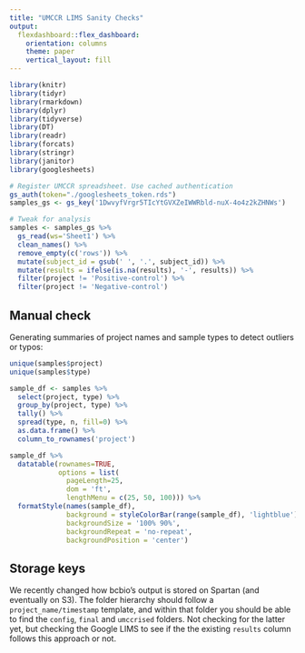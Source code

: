 ```yaml
---
title: "UMCCR LIMS Sanity Checks"
output: 
  flexdashboard::flex_dashboard:
    orientation: columns
    theme: paper
    vertical_layout: fill
---
```


```r
library(knitr)
library(tidyr)
library(rmarkdown)
library(dplyr)
library(tidyverse)
library(DT)
library(readr)
library(forcats)
library(stringr)
library(janitor)
library(googlesheets)
```

```r
# Register UMCCR spreadsheet. Use cached authentication
gs_auth(token="./googlesheets_token.rds")
samples_gs <- gs_key('1DwvyfVrgr5TIcYtGVXZeIWWRbld-nuX-4o4z2kZHNWs')

# Tweak for analysis
samples <- samples_gs %>%
  gs_read(ws='Sheet1') %>%
  clean_names() %>%
  remove_empty(c('rows')) %>%
  mutate(subject_id = gsub(' ', '.', subject_id)) %>%
  mutate(results = ifelse(is.na(results), '-', results)) %>%
  filter(project != 'Positive-control') %>%
  filter(project != 'Negative-control')
```

## Manual check

Generating summaries of project names and sample types to detect outliers or typos:

```r
unique(samples$project)
unique(samples$type)

sample_df <- samples %>%
  select(project, type) %>%
  group_by(project, type) %>%
  tally() %>%
  spread(type, n, fill=0) %>%
  as.data.frame() %>%
  column_to_rownames('project')

sample_df %>%
  datatable(rownames=TRUE, 
            options = list(
              pageLength=25,
              dom = 'ft',
              lengthMenu = c(25, 50, 100))) %>%
  formatStyle(names(sample_df),
              background = styleColorBar(range(sample_df), 'lightblue'),
              backgroundSize = '100% 90%',
              backgroundRepeat = 'no-repeat',
              backgroundPosition = 'center')
````

## Storage keys

We recently changed how bcbio's output is stored on Spartan (and eventually on S3). The folder hierarchy should follow a `project_name/timestamp` template, and within that folder you should be able to find the `config`, `final` and `umccrised` folders. Not checking for the latter yet, but checking the Google LIMS to see if the the existing `results` column follows this approach or not.







